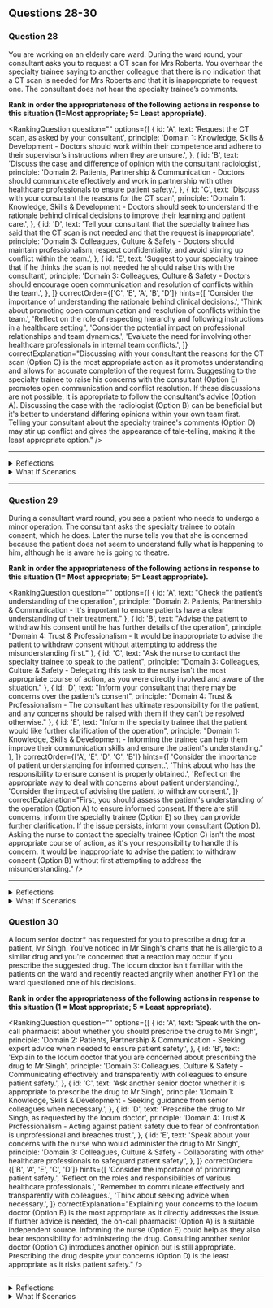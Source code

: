## Questions 28-30


### Question 28

You are working on an elderly care ward. During the ward round, your consultant asks you to request a CT scan for Mrs Roberts. You overhear the specialty trainee saying to another colleague that there is no indication that a CT scan is needed for Mrs Roberts and that it is inappropriate to request one. The consultant does not hear the specialty trainee’s comments.

**Rank in order the appropriateness of the following actions in response to this situation (1=Most appropriate; 5= Least appropriate).**

<RankingQuestion
  question=""
  options={[
    {
      id: 'A',
      text: 'Request the CT scan, as asked by your consultant',
      principle: 'Domain 1: Knowledge, Skills & Development - Doctors should work within their competence and adhere to their supervisor’s instructions when they are unsure.',
    },
    {
      id: 'B',
      text: 'Discuss the case and difference of opinion with the consultant radiologist',
      principle: 'Domain 2: Patients, Partnership & Communication - Doctors should communicate effectively and work in partnership with other healthcare professionals to ensure patient safety.',
    },
    {
      id: 'C',
      text: 'Discuss with your consultant the reasons for the CT scan',
      principle: 'Domain 1: Knowledge, Skills & Development - Doctors should seek to understand the rationale behind clinical decisions to improve their learning and patient care.',
    },
    {
      id: 'D',
      text: 'Tell your consultant that the specialty trainee has said that the CT scan is not needed and that the request is inappropriate',
      principle: 'Domain 3: Colleagues, Culture & Safety - Doctors should maintain professionalism, respect confidentiality, and avoid stirring up conflict within the team.',
    },
    {
      id: 'E',
      text: 'Suggest to your specialty trainee that if he thinks the scan is not needed he should raise this with the consultant',
      principle: 'Domain 3: Colleagues, Culture & Safety - Doctors should encourage open communication and resolution of conflicts within the team.',
    },
  ]}
  correctOrder={['C', 'E', 'A', 'B', 'D']}
  hints={[
    'Consider the importance of understanding the rationale behind clinical decisions.',
    'Think about promoting open communication and resolution of conflicts within the team.',
    'Reflect on the role of respecting hierarchy and following instructions in a healthcare setting.',
    'Consider the potential impact on professional relationships and team dynamics.',
    'Evaluate the need for involving other healthcare professionals in internal team conflicts.',
  ]}
  correctExplanation="Discussing with your consultant the reasons for the CT scan (Option C) is the most appropriate action as it promotes understanding and allows for accurate completion of the request form. Suggesting to the specialty trainee to raise his concerns with the consultant (Option E) promotes open communication and conflict resolution. If these discussions are not possible, it is appropriate to follow the consultant's advice (Option A). Discussing the case with the radiologist (Option B) can be beneficial but it's better to understand differing opinions within your own team first. Telling your consultant about the specialty trainee's comments (Option D) may stir up conflict and gives the appearance of tale-telling, making it the least appropriate option."
/>

---

<details>
<summary>Reflections</summary>

**If you ranked Option A higher**

Consider the importance of understanding the rationale behind clinical decisions to improve your learning and ensure better patient care. Reflect on the need to address conflicts within the team directly.

**If you ranked Option B higher**

While discussing with other healthcare professionals can be beneficial, think about the need to first understand and address differing opinions within your own team.

**If you ranked Option D higher**

Reflect on how this action might stir up conflict within the team and affect professional relationships. Consider alternative approaches that promote open communication and conflict resolution.

</details>

<details>
<summary>What If Scenarios</summary>

**What if your consultant is unavailable for the discussion?**

You may consider discussing your concerns with another senior colleague or the radiologist. However, ensure you are respecting the hierarchy and consider the potential impact on team dynamics.

**What if the specialty trainee insists that the CT scan is unnecessary?**

Encourage the specialty trainee to raise his concerns with the consultant. If he refuses, you may need to escalate the matter to a higher authority while ensuring the issue is resolved in a way that maintains team cohesion and patient safety.

**What if the consultant disregards your concerns?**

If you believe patient safety is at risk, you should escalate your concerns to a higher authority such as the ward manager or your medical director. Always ensure your actions prioritize patient safety.

</details>

---

### Question 29

During a consultant ward round, you see a patient who needs to undergo a minor operation. The consultant asks the specialty trainee to obtain consent, which he does. Later the nurse tells you that she is concerned because the patient does not seem to understand fully what is happening to him, although he is aware he is going to theatre.

**Rank in order the appropriateness of the following actions in response to this situation (1= Most appropriate; 5= Least appropriate).**

<RankingQuestion
  question=""
  options={[
    {
      id: 'A',
      text: "Check the patient’s understanding of the operation",
      principle: "Domain 2: Patients, Partnership & Communication - It's important to ensure patients have a clear understanding of their treatment."
    },
    {
      id: 'B',
      text: "Advise the patient to withdraw his consent until he has further details of the operation",
      principle: "Domain 4: Trust & Professionalism - It would be inappropriate to advise the patient to withdraw consent without attempting to address the misunderstanding first."
    },
    {
      id: 'C',
      text: "Ask the nurse to contact the specialty trainee to speak to the patient",
      principle: "Domain 3: Colleagues, Culture & Safety - Delegating this task to the nurse isn't the most appropriate course of action, as you were directly involved and aware of the situation."
    },
    {
      id: 'D',
      text: "Inform your consultant that there may be concerns over the patient’s consent",
      principle: "Domain 4: Trust & Professionalism - The consultant has ultimate responsibility for the patient, and any concerns should be raised with them if they can't be resolved otherwise."
    },
    {
      id: 'E',
      text: "Inform the specialty trainee that the patient would like further clarification of the operation",
      principle: "Domain 1: Knowledge, Skills & Development - Informing the trainee can help them improve their communication skills and ensure the patient's understanding."
    },
  ]}
  correctOrder={['A', 'E', 'D', 'C', 'B']}
  hints={[
    'Consider the importance of patient understanding for informed consent.',
    'Think about who has the responsibility to ensure consent is properly obtained.',
    'Reflect on the appropriate way to deal with concerns about patient understanding.',
    'Consider the impact of advising the patient to withdraw consent.',
  ]}
  correctExplanation="First, you should assess the patient's understanding of the operation (Option A) to ensure informed consent. If there are still concerns, inform the specialty trainee (Option E) so they can provide further clarification. If the issue persists, inform your consultant (Option D). Asking the nurse to contact the specialty trainee (Option C) isn't the most appropriate course of action, as it's your responsibility to handle this concern. It would be inappropriate to advise the patient to withdraw consent (Option B) without first attempting to address the misunderstanding."
/>

---

<details>
<summary>Reflections</summary>

**If you ranked Option B higher**

Reflect on the implications of advising a patient to withdraw consent without first attempting to address the misunderstanding. How could this impact the patient's trust in the healthcare team and his treatment plan?

**If you ranked Option C higher**

Consider the responsibility you have as a doctor to address concerns directly, rather than delegating to the nurse. How could this affect the nurse's workload and the team dynamic?

**If you ranked Option D higher than A or E**

While it's important to inform the consultant of any concerns, consider the value of first attempting to address the misunderstanding directly with the patient or specialty trainee.

</details>

<details>
<summary>What If Scenarios</summary>

**What if the specialty trainee insists that they explained everything clearly to the patient?**

You could suggest that the trainee re-explain the operation to the patient in simpler terms, or ask a senior colleague for advice. It's crucial that the patient fully understands the operation for informed consent.

**What if the patient is hesitant to ask questions about the operation?**

Encourage the patient to voice any concerns or questions they may have. Explain that it's important for them to fully understand the operation, and reassure them that it's okay to ask questions.

**What if the patient doesn't speak English well, and this is causing the misunderstanding?**

Consider arranging for a professional interpreter or using translation services to ensure the patient fully understands the operation.

</details>

### Question 30

A locum senior doctor* has requested for you to prescribe a drug for a patient, Mr Singh. You've noticed in Mr Singh's charts that he is allergic to a similar drug and you're concerned that a reaction may occur if you prescribe the suggested drug. The locum doctor isn't familiar with the patients on the ward and recently reacted angrily when another FY1 on the ward questioned one of his decisions.

**Rank in order the appropriateness of the following actions in response to this situation (1 = Most appropriate; 5 = Least appropriate).**

<RankingQuestion 
  question="" 
  options={[
    {
      id: 'A',
      text: 'Speak with the on-call pharmacist about whether you should prescribe the drug to Mr Singh',
      principle: 'Domain 2: Patients, Partnership & Communication - Seeking expert advice when needed to ensure patient safety.',
    },
    {
      id: 'B',
      text: 'Explain to the locum doctor that you are concerned about prescribing the drug to Mr Singh',
      principle: 'Domain 3: Colleagues, Culture & Safety - Communicating effectively and transparently with colleagues to ensure patient safety.',
    },
    {
      id: 'C',
      text: 'Ask another senior doctor whether it is appropriate to prescribe the drug to Mr Singh',
      principle: 'Domain 1: Knowledge, Skills & Development - Seeking guidance from senior colleagues when necessary.',
    },
    {
      id: 'D',
      text: 'Prescribe the drug to Mr Singh, as requested by the locum doctor',
      principle: 'Domain 4: Trust & Professionalism - Acting against patient safety due to fear of confrontation is unprofessional and breaches trust.',
    },
    {
      id: 'E',
      text: 'Speak about your concerns with the nurse who would administer the drug to Mr Singh',
      principle: 'Domain 3: Colleagues, Culture & Safety - Collaborating with other healthcare professionals to safeguard patient safety.',
    },
  ]}
  correctOrder={['B', 'A', 'E', 'C', 'D']}
  hints={[
    'Consider the importance of prioritizing patient safety.',
    'Reflect on the roles and responsibilities of various healthcare professionals.',
    'Remember to communicate effectively and transparently with colleagues.',
    'Think about seeking advice when necessary.',
  ]}
  correctExplanation="Explaining your concerns to the locum doctor (Option B) is the most appropriate as it directly addresses the issue. If further advice is needed, the on-call pharmacist (Option A) is a suitable independent source. Informing the nurse (Option E) could help as they also bear responsibility for administering the drug. Consulting another senior doctor (Option C) introduces another opinion but is still appropriate. Prescribing the drug despite your concerns (Option D) is the least appropriate as it risks patient safety."
/>

---

<details>
<summary>Reflections</summary>

**If you ranked Option A higher**

Reflect on why you felt more comfortable seeking advice from the pharmacist first. Consider the importance of directly communicating your concerns to the locum doctor first.

**If you ranked Option D higher**

Consider why you felt compelled to follow the locum doctor's instructions despite your reservations. Reflect on the potential impact on Mr Singh's health and the importance of advocating for patient safety.

**If you ranked Option C higher**

Reflect on why you felt the need to consult another senior doctor. While seeking advice is important, consider why directly addressing the issue with the locum doctor or seeking advice from the pharmacist might be more appropriate.

</details>

<details>
<summary>What If Scenarios</summary>

**What if the locum doctor reacts angrily when you express your concerns?**

Maintain professionalism and reiterate your concerns about patient safety. If the situation doesn't resolve, consider seeking advice from another senior doctor or the pharmacist.

**What if the pharmacist confirms that the prescribed drug could cause a reaction in Mr Singh?**

This validates your concerns. Inform the locum doctor and the nurse who would administer the drug. Do not prescribe the drug.

**What if the nurse isn't aware of Mr Singh's potential allergy?**

This highlights a potential communication gap. Ensure all relevant medical information is shared appropriately among the healthcare team to safeguard patient safety.

</details>

